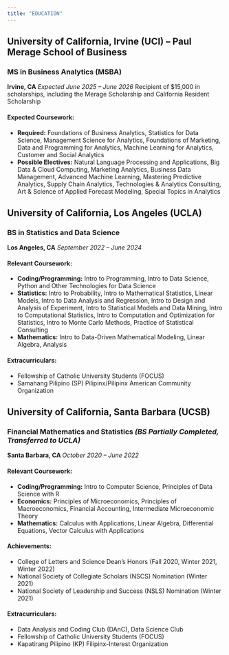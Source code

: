```yaml
---
title: "EDUCATION"
---
```


## University of California, Irvine (UCI) -- Paul Merage School of Business
### MS in Business Analytics (MSBA)
**Irvine, CA**
*Expected June 2025 – June 2026*
Recipient of $15,000 in scholarships, including the Merage Scholarship and California Resident Scholarship

#### Expected Coursework:
- **Required:** Foundations of Business Analytics, Statistics for Data Science, Management Science for Analytics, Foundations of Marketing, Data and Programming for Analytics, Machine Learning for Analytics, Customer and Social Analytics
- **Possible Electives:** Natural Language Processing and Applications, Big Data & Cloud Computing, Marketing Analytics, Business Data Management, Advanced Machine Learning, Mastering Predictive Analytics, Supply Chain Analytics, Technologies & Analytics Consulting, Art & Science of Applied Forecast Modeling, Special Topics in Analytics

## University of California, Los Angeles (UCLA)
### BS in Statistics and Data Science
**Los Angeles, CA**
*September 2022 – June 2024*

#### Relevant Coursework:
- **Coding/Programming:** Intro to Programming, Intro to Data Science, Python and Other Technologies for Data Science
- **Statistics:** Intro to Probability, Intro to Mathematical Statistics, Linear Models, Intro to Data Analysis and Regression, Intro to Design and Analysis of Experiment, Intro to Statistical Models and Data Mining, Intro to Computational Statistics, Intro to Computation and Optimization for Statistics, Intro to Monte Carlo Methods, Practice of Statistical Consulting
- **Mathematics:** Intro to Data-Driven Mathematical Modeling, Linear Algebra, Analysis

#### Extracurriculars:
- Fellowship of Catholic University Students (FOCUS)
- Samahang Pilipino (SP) Pilipinx/Pilipinx American Community Organization

## University of California, Santa Barbara (UCSB)
### Financial Mathematics and Statistics *(BS Partially Completed, Transferred to UCLA)*
**Santa Barbara, CA **
*October 2020 – June 2022*

#### Relevant Coursework:
- **Coding/Programming:** Intro to Computer Science, Principles of Data Science with R
- **Economics:** Principles of Microeconomics, Principles of Macroeconomics, Financial Accounting, Intermediate Microeconomic Theory
- **Mathematics:** Calculus with Applications, Linear Algebra, Differential Equations, Vector Calculus with Applications

#### Achievements:
- College of Letters and Science Dean's Honors (Fall 2020, Winter 2021, Winter 2022)
- National Society of Collegiate Scholars (NSCS) Nomination (Winter 2021)
- National Society of Leadership and Success (NSLS) Nomination (Winter 2021)

#### Extracurriculars:
- Data Analysis and Coding Club (DAnC), Data Science Club
- Fellowship of Catholic University Students (FOCUS)
- Kapatirang Pilipino (KP) Filipinx-Interest Organization
